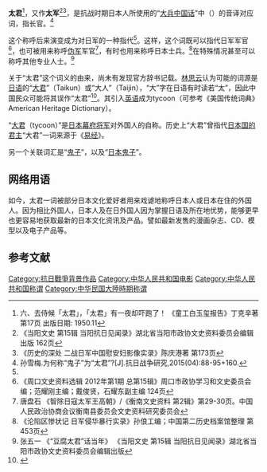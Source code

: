'''太君'''<ref>六、去侍候「太君」，「太君」有一夜却吓跑了！ 《童工白玉玺报告》丁克辛著 第17页 出版日期: 1950.11</ref>，又作'''太军'''<ref>《当阳文史 第15辑 当阳抗日见闻录》湖北省当阳市政协文史资料委员会编辑出版 162页</ref><ref>《历史的深处 二战日军中国慰安妇影像实录》陈庆港著 第173页</ref>，是抗战时期日本人所使用的“[[大兵中国话|大兵中国话]]”中{{lang|ja|大人}}（{{jpn|j=たいじん|rm=taijin}}）的音译对应词，指长官。<ref name=sun>孙雪梅.为何称“鬼子”为“太君”?[J].抗日战争研究,2015(04):88-95+160.</ref>

这个称呼后来演变成为对日军的一种指代<ref name=sun/>。这样，这个词既可以指代日军军官<ref>《周口文史资料选辑 2012年第1期 总第15辑》周口市政协学习和文史委员会编；范耀刚主编；戴俊贤，石耀东副主编 124页</ref>，也可被用来称呼[[伪军|伪军]]军官<ref>唐盘石 《智除日寇太军王高朝》/《衡南文史资料 第2辑》第29-30页。中国人民政治协商会议衡南县委员会文史资料研究委员会</ref>，有时也用来称呼日本士兵。<ref>《沦陷区惨状记 日军侵华暴行实录》孙俍工编；中国第二历史档案馆整理 第453页</ref>在特殊情况甚至可以称呼其他专业人士。<ref>张五一 《“豆腐太君”话当年》 《当阳文史 第15辑 当阳抗日见闻录》湖北省当阳市政协文史资料委员会编辑出版</ref>

关于“太君”这个词义的由来，尚未有发现官方辞书记载。[[林思云|林思云]]认为可能的词源是[[日语|日语]]的“[[大君|大君]]”（Taikun）或“大人”（Taijin），“大”字在日语有时读若“太”，因此中国民众可能将其误作“太君”<ref>{{cite web |title=林思云: “太君”之谜 |url=http://clx3.ld.infoseek.co.jp/linsiyun/0727.htm }}{{Dead link|date=2018年10月 |bot=InternetArchiveBot |fix-attempted=yes }}</ref>。其引入[[英语|英语]]成为tycoon（可参考《美国传统词典》American Heritage Dictionary）。

“[[日本國大君|大君]]（tycoon）”是[[日本|日本]][[幕府将军|幕府将军]]对外国人的自称。历史上“大君”曾指代[[日本天皇|日本国的君主]]“大君”一词来源于《[[易经|易经]]》。

另一个关联词汇是“[[日本鬼子|鬼子]]”，以及“[[日本鬼子|日本鬼子]]”。

== 网络用语 ==
如今，太君一词被部分日本文化爱好者用来戏谑地称呼日本人或日本在住的外国人。因为相比外国人，日本人及在日外国人因为掌握日语及所在地优势，能够更早也更容易地获取最新的日本文化资讯及产品。譬如最新发售的漫画杂志、CD、模型以及电子产品等。

==参考文献==
{{Reflist}}


[[Category:抗日戰爭背景作品|Category:抗日戰爭背景作品]]
[[Category:中华人民共和国电影|Category:中华人民共和国电影]]
[[Category:中华人民共和国称谓|Category:中华人民共和国称谓]]
[[Category:中华民国大陸時期称谓|Category:中华民国大陸時期称谓]]